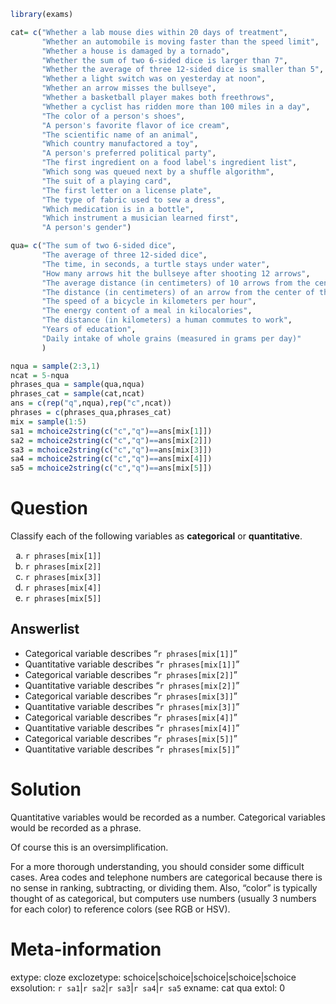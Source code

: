 ```r
library(exams)

cat= c("Whether a lab mouse dies within 20 days of treatment",
       "Whether an automobile is moving faster than the speed limit",
       "Whether a house is damaged by a tornado",
       "Whether the sum of two 6-sided dice is larger than 7",
       "Whether the average of three 12-sided dice is smaller than 5",
       "Whether a light switch was on yesterday at noon",
       "Whether an arrow misses the bullseye",
       "Whether a basketball player makes both freethrows",
       "Whether a cyclist has ridden more than 100 miles in a day",
       "The color of a person's shoes",
       "A person's favorite flavor of ice cream",
       "The scientific name of an animal",
       "Which country manufactored a toy",
       "A person's preferred political party",
       "The first ingredient on a food label's ingredient list",
       "Which song was queued next by a shuffle algorithm",
       "The suit of a playing card",
       "The first letter on a license plate",
       "The type of fabric used to sew a dress",
       "Which medication is in a bottle",
       "Which instrument a musician learned first",
       "A person's gender")

qua= c("The sum of two 6-sided dice",
       "The average of three 12-sided dice",
       "The time, in seconds, a turtle stays under water",
       "How many arrows hit the bullseye after shooting 12 arrows",
       "The average distance (in centimeters) of 10 arrows from the center of the target",
       "The distance (in centimeters) of an arrow from the center of the target",
       "The speed of a bicycle in kilometers per hour",
       "The energy content of a meal in kilocalories",
       "The distance (in kilometers) a human commutes to work",
       "Years of education",
       "Daily intake of whole grains (measured in grams per day)"
       )

nqua = sample(2:3,1)
ncat = 5-nqua
phrases_qua = sample(qua,nqua)
phrases_cat = sample(cat,ncat)
ans = c(rep("q",nqua),rep("c",ncat))
phrases = c(phrases_qua,phrases_cat)
mix = sample(1:5)
sa1 = mchoice2string(c("c","q")==ans[mix[1]])
sa2 = mchoice2string(c("c","q")==ans[mix[2]])
sa3 = mchoice2string(c("c","q")==ans[mix[3]])
sa4 = mchoice2string(c("c","q")==ans[mix[4]])
sa5 = mchoice2string(c("c","q")==ans[mix[5]])
```

Question
========

Classify each of the following variables as **categorical** or **quantitative**.

a. `r phrases[mix[1]]`
b. `r phrases[mix[2]]`
c. `r phrases[mix[3]]`
d. `r phrases[mix[4]]`
e. `r phrases[mix[5]]`

Answerlist
--------
* Categorical variable describes "`r phrases[mix[1]]`"
* Quantitative variable describes "`r phrases[mix[1]]`"
* Categorical variable describes "`r phrases[mix[2]]`"
* Quantitative variable describes "`r phrases[mix[2]]`"
* Categorical variable describes "`r phrases[mix[3]]`"
* Quantitative variable describes "`r phrases[mix[3]]`"
* Categorical variable describes "`r phrases[mix[4]]`"
* Quantitative variable describes "`r phrases[mix[4]]`"
* Categorical variable describes "`r phrases[mix[5]]`"
* Quantitative variable describes "`r phrases[mix[5]]`"


Solution
========

Quantitative variables would be recorded as a number. Categorical variables would be recorded as a phrase.

Of course this is an oversimplification. 

For a more thorough understanding, you should consider some difficult cases. Area codes and telephone numbers are categorical because there is no sense in ranking, subtracting, or dividing them. Also, "color" is typically thought of as categorical, but computers use numbers (usually 3 numbers for each color) to reference colors (see RGB or HSV). 


Meta-information
============
extype: cloze
exclozetype: schoice|schoice|schoice|schoice|schoice
exsolution: `r sa1`|`r sa2`|`r sa3`|`r sa4`|`r sa5`
exname: cat qua
extol: 0
